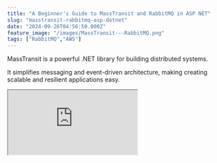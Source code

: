 ```yaml
---
title: "A Beginner's Guide to MassTransit and RabbitMQ in ASP NET"
slug: "masstransit-rabbitmq-asp-dotnet"
date: "2024-09-26T04:56:50.000Z"
feature_image: "/images/MassTransit---RabbitMQ.png"
tags: ["RabbitMQ","AWS"]
---
```


MassTransit is a powerful .NET library for building distributed systems.

It simplifies messaging and event-driven architecture, making creating scalable and resilient applications easy.

<iframe src="https://www.youtube.com/embed/0EXA9Vh7Iuw?feature=oembed" />

MassTransit supports various message transports, including RabbitMQ, Amazon SQS, Azure Service Bus, etc. It abstracts away the complexities of different transports, providing a unified API for sending and receiving messages across these platforms.

In this post, let’s learn how to use MassTransit from an ASP NET application.

We will learn how to set up MassTransit and start using it to publish and subscribe to messages. I'll also show you the default queue topology that MassTransit sets up when working with RabbitMQ transport.

I will use an AWS MQ-hosted instance of RabbitMQ as my transport.

This post is sponsored by AWS and is part of my RabbitMQ Series.

Installing and Setting Up MassTransit in ASP NET Core
-----------------------------------------------------

To install MassTransit with RabbitMQ in an ASP.NET Core application, run the following commands to add the required NuGet packages:

```bash
dotnet add package MassTransit.AspNetCore
dotnet add package MassTransit.RabbitMQ
```
    

NuGet packages required for MassTransit with RabbitMQ transport.

This will install MassTransit and the RabbitMQ transport, which we will configure later in this blog post.

Publishing Messages Using MassTransit
-------------------------------------

I am using a default ASP NET Core Web API application for the demo.

Let's say we have an `POST` endpoint in it to add new weather forecast data to our application.

We must email a specific address whenever we add a weather forecast entry.

You could directly add the email sending logic to the application code that is responsible to add the new weather forecast.

However, this increases code coupling.

This makes it a perfect case to use message-driven architecture.

<iframe src="https://www.youtube.com/embed/videoseries?list=PL59L9XrzUa-ku74pfBcy4f3tigwfzGUrG" />

Any time new weather forecast data is added, let's raise `WeaherDataAddedEvent`, as shown below.

    app.MapPost(
            "/weatherforecast", 
            async ([FromBody] WeatherForecast data, IBus bus) =>
        {
            Console.WriteLine($"New weather data added for {data.City} " +
                              $"on {data.Date} with Temperature {data.TemperatureC}");
            await bus.Publish(new WeatherDataAddedEvent()
            {
                City = data.City, TemperatureC = data.TemperatureC, DateTime = data.Date
            });
        })
        .WithName("PostWeatherForecast")
        .DisableAntiforgery()
        .WithOpenApi();

ASP NET Core `POST` endpoint, publishing an event to RabbitMQ using MassTransit.

The above code uses an instance of`IBus` from the MassTransit library to publish the `WeatherDataAddedEvent` any time new weather forecast data is added.

`IBus` will be automatically injected into the controller once we set up MassTransit later in this post.

Consuming Messages Using MassTransit
------------------------------------

To consume a message in MassTransit, Create a consumer class that implements `IConsumer<T>`, where `T` is the message type you're consuming.

The `SendNewWeatherDataEmail` class consumes the `WeatherDataAddedEvent` published from our `POST` endpoint.

```csharp
public class SendNewWeatherDataEmail: IConsumer<WeatherDataAddedEvent>
{
```
        public Task Consume(ConsumeContext<WeatherDataAddedEvent> context)
        {
            Console.WriteLine(@$"Sending Email for City {context.Message.City} 
                              on {context.Message.DateTime} with 
                              {context.Message.TemperatureC}");
            return Task.CompletedTask;
        }
    }

Message Consumer in MassTransit handling an event.

The consumer implements `IConsumer<WeatherDataAddedEvent>` interface.

Wiring MassTransit with RabbitMQ Transport
------------------------------------------

Now that we have set up our application code to publish messages and added a consumer for the message let's wire up MassTransit to use RabbitMQ as our transport mechanism.

If you are new to RabbitMQ, I highly recommend checking out the articles below to learn some basic concepts.

[

RabbitMQ - Rahul Nath

RabbitMQ is a powerful open-source message broker facilitating communication between systems or applications. Let’s learn how to get started using RabbitMQ on Amazon MQ from .NET application.

![](/images/logo-512x512.png)Rahul NathRahul Pulikkot Nath

![](/images/RabbitMQ-2.png)

](/posts/tag/rabbitmq/)

You can host a RabbitMQ instance in multiple ways. For this blog post, I use an AWS MQ-hosted instance of RabbitMQ.

![](/images/image-27.png)

Creating an AWS MQ hosted instance of RabbitMQ.

The following code in `Program.cs`registers MassTransit and sets up the RabbitMQ transport.

```javascript
builder.Services.AddMassTransit(mt =>
{
```
        mt.AddConsumer<SendNewWeatherDataEmail>();
        
        var rabbitConfiguration = builder.Configuration
            .GetSection(nameof(RabbitConfiguration))
            .Get<RabbitConfiguration>();
        
        mt.UsingRabbitMq((context, cfg) =>
        {
            cfg.ConfigureEndpoints(context);
            cfg.Host(rabbitConfiguration.Host, host =>
            {
                host.Username(rabbitConfiguration.UserName);
                host.Password(rabbitConfiguration.Password);
            });
        });
    });

Registering MassTransit and setting up RabbitMQ as transport at the startup of a ASP NET aplication.

The code first registers the `SendNewWeatherDataEmail` consumer class to MassTransit. This tells MassTransit about this consumer consuming the specific event.

We also set up to use RabbitMQ as the transport.

First, we retrieve the RabbitMQ configuration setting from appsettings.json and use that in the `UsinRabbitMQ` extension method to set up the RabbitMQ host details and credentials to connect.

MassTransit Default Queue Topology Convention
---------------------------------------------

The `ConfigureEndpoints` the method sets up the channels and binding on RabbitMQ based on the default MassTransit convention.

![](/images/MassTransit-RabbitMQ-Queue-Topology.png)

Defauilt MassTransit Queue Topology for RabbitMQ.

MassTransit's default RabbitMQ topology setup:

### Message Publication and Consumer Setup

MassTransit creates a fanout exchange named after the message type and class namespace (e.g., "_hello\_mass\_transit:WeatherDataAddedEvent_").  
  
This is the primary point where publishers send messages.  
  
For each consumer, MassTransit creates a unique queue named after the consumer (e.g., "_SendNewWeatherDataEmail_") and a fanout exchange, typically called the same (e.g., "_SendNewWeatherDataEmail_")

![](/images/image-5.png)

The different Exchanges setup by default based on the default MassTransit conventions.

### **Message Routing and Flow**

MassTransit binds the message type exchange to each consumer's exchange and each exchange to its corresponding queue.  
  
This is an example of [Exchange to Exchange Bindings in RabbitMQ](https://www.rabbitmq.com/docs/e2e).

![](/images/image-6.png)

RabbitMQ Routing set up by MassTransit from the message publish exchange to each of the Consumers. This is an Exchange-to-Exchange binding.

The published message goes to the message type exchange and is forwarded to all bound consumer exchanges.  
  
Each consumer exchange then routes the message to its specific queue. Consumers read messages from their dedicated queues.

![](/images/image-7.png)

RabbitMQ Queues set up by MassTransit for each consumer.

This setup allows multiple consumers to handle the same message type independently.

Publishers and consumers are decoupled, enhancing system flexibility.

This topology ensures efficient message distribution, independent consumer scaling, and a clear, predictable structure for complex messaging systems.

MassTransit handles the creation and configuration of all these RabbitMQ objects automatically based on convention.

The default topology set up by MassTransit can be modified through configuration.

We will explore this in a future post! 👋